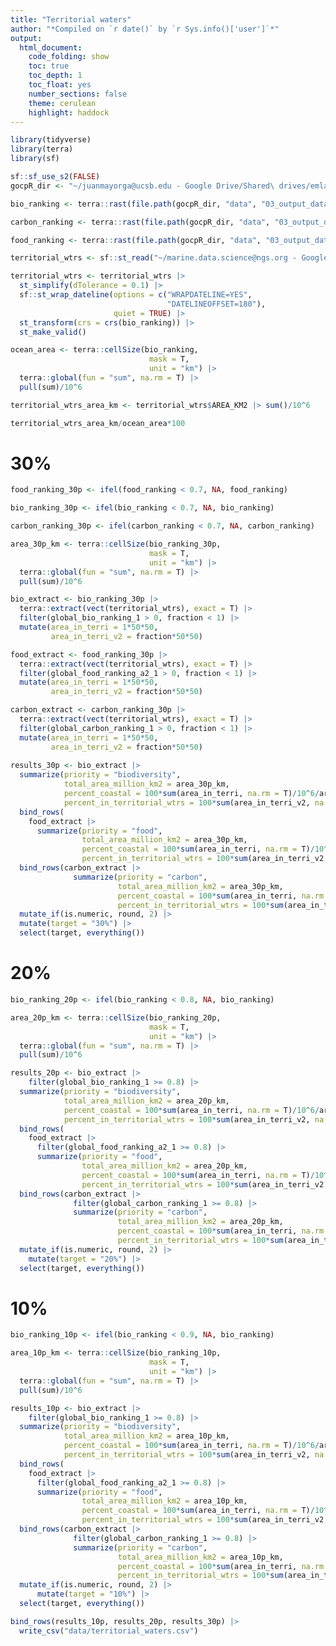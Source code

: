 ```yaml
---
title: "Territorial waters"
author: "*Compiled on `r date()` by `r Sys.info()['user']`*"
output: 
  html_document:
    code_folding: show
    toc: true
    toc_depth: 1
    toc_float: yes
    number_sections: false
    theme: cerulean
    highlight: haddock
---
```


```r
library(tidyverse)
library(terra)
library(sf)

sf::sf_use_s2(FALSE)
gocpR_dir <- "~/juanmayorga@ucsb.edu - Google Drive/Shared\ drives/emlab/projects/current-projects/gocpR/"
```

```r
bio_ranking <- terra::rast(file.path(gocpR_dir, "data", "03_output_data","global_bio_ranking.tif"))[[1]]

carbon_ranking <- terra::rast(file.path(gocpR_dir, "data", "03_output_data","global_carbon_ranking.tif"))[[1]]

food_ranking <- terra::rast(file.path(gocpR_dir, "data", "03_output_data","global_food_ranking_a2.tif"))[[1]]

territorial_wtrs <- sf::st_read("~/marine.data.science@ngs.org - Google Drive/My Drive/Pristine Seas/SCIENCE/datasets/marine-regions/eez_12nm_v3.gpkg")

territorial_wtrs <- territorial_wtrs |> 
  st_simplify(dTolerance = 0.1) |> 
  sf::st_wrap_dateline(options = c("WRAPDATELINE=YES", 
                                   "DATELINEOFFSET=180"), 
                       quiet = TRUE) |> 
  st_transform(crs = crs(bio_ranking)) |> 
  st_make_valid()

ocean_area <- terra::cellSize(bio_ranking, 
                               mask = T, 
                               unit = "km") |> 
  terra::global(fun = "sum", na.rm = T) |> 
  pull(sum)/10^6

territorial_wtrs_area_km <- territorial_wtrs$AREA_KM2 |> sum()/10^6

territorial_wtrs_area_km/ocean_area*100
```

# 30%

```r
food_ranking_30p <- ifel(food_ranking < 0.7, NA, food_ranking)

bio_ranking_30p <- ifel(bio_ranking < 0.7, NA, bio_ranking)

carbon_ranking_30p <- ifel(carbon_ranking < 0.7, NA, carbon_ranking)

area_30p_km <- terra::cellSize(bio_ranking_30p, 
                               mask = T, 
                               unit = "km") |> 
  terra::global(fun = "sum", na.rm = T) |> 
  pull(sum)/10^6

bio_extract <- bio_ranking_30p |> 
  terra::extract(vect(territorial_wtrs), exact = T) |> 
  filter(global_bio_ranking_1 > 0, fraction < 1) |> 
  mutate(area_in_terri = 1*50*50,
         area_in_terri_v2 = fraction*50*50) 

food_extract <- food_ranking_30p |> 
  terra::extract(vect(territorial_wtrs), exact = T) |> 
  filter(global_food_ranking_a2_1 > 0, fraction < 1) |> 
  mutate(area_in_terri = 1*50*50,
         area_in_terri_v2 = fraction*50*50) 

carbon_extract <- carbon_ranking_30p |> 
  terra::extract(vect(territorial_wtrs), exact = T) |> 
  filter(global_carbon_ranking_1 > 0, fraction < 1) |> 
  mutate(area_in_terri = 1*50*50,
         area_in_terri_v2 = fraction*50*50) 
 
results_30p <- bio_extract |> 
  summarize(priority = "biodiversity",
            total_area_million_km2 = area_30p_km,
            percent_coastal = 100*sum(area_in_terri, na.rm = T)/10^6/area_30p_km,
            percent_in_territorial_wtrs = 100*sum(area_in_terri_v2, na.rm = T)/10^6/area_30p_km) |> 
  bind_rows(
    food_extract |> 
      summarize(priority = "food",
                total_area_million_km2 = area_30p_km,
                percent_coastal = 100*sum(area_in_terri, na.rm = T)/10^6/area_30p_km,
                percent_in_territorial_wtrs = 100*sum(area_in_terri_v2, na.rm = T)/10^6/area_30p_km)) |> 
  bind_rows(carbon_extract |> 
              summarize(priority = "carbon",
                        total_area_million_km2 = area_30p_km,
                        percent_coastal = 100*sum(area_in_terri, na.rm = T)/10^6/area_30p_km,
                        percent_in_territorial_wtrs = 100*sum(area_in_terri_v2, na.rm = T)/10^6/area_30p_km)) |> 
  mutate_if(is.numeric, round, 2) |> 
  mutate(target = "30%") |> 
  select(target, everything())
```

# 20%

```r
bio_ranking_20p <- ifel(bio_ranking < 0.8, NA, bio_ranking)

area_20p_km <- terra::cellSize(bio_ranking_20p, 
                               mask = T, 
                               unit = "km") |> 
  terra::global(fun = "sum", na.rm = T) |> 
  pull(sum)/10^6

results_20p <- bio_extract |> 
    filter(global_bio_ranking_1 >= 0.8) |> 
  summarize(priority = "biodiversity",
            total_area_million_km2 = area_20p_km,
            percent_coastal = 100*sum(area_in_terri, na.rm = T)/10^6/area_20p_km,
            percent_in_territorial_wtrs = 100*sum(area_in_terri_v2, na.rm = T)/10^6/area_20p_km) |> 
  bind_rows(
    food_extract |> 
      filter(global_food_ranking_a2_1 >= 0.8) |> 
      summarize(priority = "food",
                total_area_million_km2 = area_20p_km,
                percent_coastal = 100*sum(area_in_terri, na.rm = T)/10^6/area_20p_km,
                percent_in_territorial_wtrs = 100*sum(area_in_terri_v2, na.rm = T)/10^6/area_20p_km)) |> 
  bind_rows(carbon_extract |> 
              filter(global_carbon_ranking_1 >= 0.8) |> 
              summarize(priority = "carbon",
                        total_area_million_km2 = area_20p_km,
                        percent_coastal = 100*sum(area_in_terri, na.rm = T)/10^6/area_20p_km,
                        percent_in_territorial_wtrs = 100*sum(area_in_terri_v2, na.rm = T)/10^6/area_20p_km)) |> 
  mutate_if(is.numeric, round, 2) |> 
    mutate(target = "20%") |> 
  select(target, everything())
```

# 10%

```r
bio_ranking_10p <- ifel(bio_ranking < 0.9, NA, bio_ranking)

area_10p_km <- terra::cellSize(bio_ranking_10p, 
                               mask = T, 
                               unit = "km") |> 
  terra::global(fun = "sum", na.rm = T) |> 
  pull(sum)/10^6

results_10p <- bio_extract |> 
    filter(global_bio_ranking_1 >= 0.8) |> 
  summarize(priority = "biodiversity",
            total_area_million_km2 = area_10p_km,
            percent_coastal = 100*sum(area_in_terri, na.rm = T)/10^6/area_10p_km,
            percent_in_territorial_wtrs = 100*sum(area_in_terri_v2, na.rm = T)/10^6/area_10p_km) |> 
  bind_rows(
    food_extract |> 
      filter(global_food_ranking_a2_1 >= 0.8) |> 
      summarize(priority = "food",
                total_area_million_km2 = area_10p_km,
                percent_coastal = 100*sum(area_in_terri, na.rm = T)/10^6/area_10p_km,
                percent_in_territorial_wtrs = 100*sum(area_in_terri_v2, na.rm = T)/10^6/area_10p_km)) |> 
  bind_rows(carbon_extract |> 
              filter(global_carbon_ranking_1 >= 0.8) |> 
              summarize(priority = "carbon",
                        total_area_million_km2 = area_10p_km,
                        percent_coastal = 100*sum(area_in_terri, na.rm = T)/10^6/area_10p_km,
                        percent_in_territorial_wtrs = 100*sum(area_in_terri_v2, na.rm = T)/10^6/area_10p_km)) |> 
  mutate_if(is.numeric, round, 2) |> 
      mutate(target = "10%") |> 
  select(target, everything())

bind_rows(results_10p, results_20p, results_30p) |> 
  write_csv("data/territorial_waters.csv")
```

